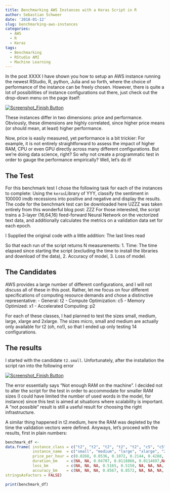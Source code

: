 ```yaml
---
title: Benchmarking AWS Instances with a Keras Script in R
author: Sebastian Schweer
date: '2018-01-12'
slug: benchmarking-aws-instances
categories:
  - AWS
  - R
  - Keras
tags:
  - Benchmarking
  - RStudio AMI
  - Machine Learning
---
```



In the post XXXX I have shown you how to setup an AWS instance running the newest RStudio, R, python, Julia and so forth, where the choice of performance of the instance can be freely chosen. However, there is quite a lot of possibilities of instance configurations out there, just check out the drop-down menu on the page itself:

[![Screenshot_Finish Button](/img/screenshot_finish_button.png)](...why is it ‚nano‘, ‚micro‘ but then ‚large‘ ‚extra large‘? Be consistent, dangit!)

These instances differ in two dimensions: price and performance. Obviously, these dimensions are highly correlated, since higher price means (or should mean, at least) higher performance. 

Now, price is easily measured, yet performance is a bit trickier: For example, it is not entirely straightforward to assess the impact of higher RAM, CPU or even GPU directly across many different configurations. But we’re doing data science, right? So why not create a programmatic test in order to gauge the performance empirically? Well, let‘s do it!

## The Test
For this benchmark test I chose the following task for each of the instances to complete: Using the `keras`Library of YYY, classify the sentiment in 100000 imdb recessions into positive and negative and display the results. The code for the benchmark test can be downloaded here UZZZ was taken entirely from this wonderful blog post: ZZZ For those interested, the script trains a 3-layer (16,64,16) feed-forward Neural Network on the vectorized text data, and additionally calculates the metrics on a validation data set for each epoch. 

I Supplied the original code with a little addition: The last lines read

So that each run of the script returns N measurements:
1. Time: The time elapsed since starting the script (excluding the time to install the libraries and download of the data),
2. Accuracy of model,
3. Loss of model.

## The Candidates

AWS provides a large number of different configurations, and I will not discuss all of these in this post. Rather, let me focus on four different specifications of computing resource demands and chose a distinctive representative:
- General: t2
- Compute Optimization: c5
- Memory Optimized: x1
- Accelerated Computing: p2

For each of these classes, I had planned to test the sizes small, medium, large, xlarge and 2xlarge. The sizes micro, small and medium are actually only available for t2 (oh, no!), so that I ended up only testing 14 configurations. 

## The results

I started with the candidate `t2.small`. Unfortunately, after the installation the script ran into the following error

[![Screenshot_Finish Button](/img/screenshot_finish_button.png)](Huh.)

The error essentially says "Not enough RAM on the machine". I decided not to alter the script for the test in order to accommodate for smaller RAM sizes (I could have limited the number of used words in the model, for instance) since this test is aimed at situations where scalability is important. A "not possible" result is still a useful result for choosing the right infrastructure.

A similar thing happened in t2.medium, here the RAM was depleted by the time the validation vectors were defined. Anyways, let’s proceed with the results, first in plain numbers:

```r
benchmark_df <- 
data.frame( instance_class = c("t2", "t2", "t2", "t2", "t2", "c5", "c5", "c5", "x1", "x1", "x1", "p2", "p2", "p2"),
            instance_name  = c("small", "medium", "large", "xlarge", "2xlarge", "large", "xlarge", "2xlarge", "large", "xlarge", "2xlarge", "large", "xlarge", "2xlarge"), 
            price_per_hour = c(0.0268, 0.0536, 0.1072, 0.2144, 0.4288, NA, NA, NA, NA, NA, NA, NA, NA, NA), 
            duration_bm    = c(NA, NA, 0.04707, 0.0118866, 0.0114697,NA, NA, NA, NA, NA, NA, NA, NA, NA),
            loss_bm        = c(NA, NA, NA, 0.5165, 0.5150, NA, NA, NA, NA, NA, NA, NA, NA, NA), 
            accuracy_bm    = c(NA, NA, NA, 0.8567, 0.8572, NA, NA, NA, NA, NA, NA, NA, NA, NA),
stringsAsFactors = FALSE)
```

```r
print(benchmark_df)
```